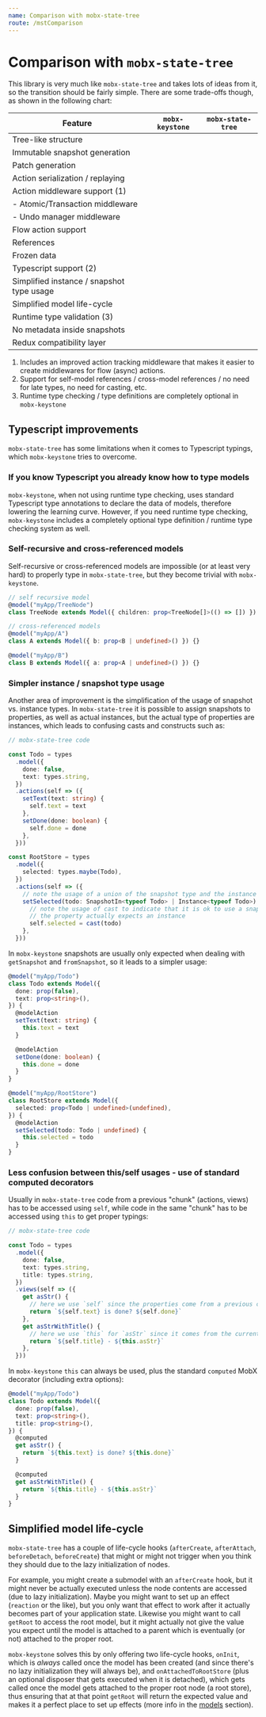 ```yaml
---
name: Comparison with mobx-state-tree
route: /mstComparison
---
```



# Comparison with `mobx-state-tree`

This library is very much like `mobx-state-tree` and takes lots of ideas from it, so the transition
should be fairly simple. There are some trade-offs though, as shown in the following chart:

| Feature                                   | `mobx-keystone`                          | `mobx-state-tree` |
| ----------------------------------------- | ---------------------------------------- | ----------------- |
| Tree-like structure                       | <CheckIcon/>                             | <CheckIcon/>      |
| Immutable snapshot generation             | <CheckIcon/>                             | <CheckIcon/>      |
| Patch generation                          | <CheckIcon/>                             | <CheckIcon/>      |
| Action serialization / replaying          | <CheckIcon/>                             | <CheckIcon/>      |
| Action middleware support (1)             | <CheckIcon/><ArrowUpIcon/>               | <CheckIcon/>      |
| - Atomic/Transaction middleware           | <CheckIcon/>                             | <CheckIcon/>      |
| - Undo manager middleware                 | <CheckIcon/>                             | <CheckIcon/>      |
| Flow action support                       | <CheckIcon/>                             | <CheckIcon/>      |
| References                                | <CheckIcon/>                             | <CheckIcon/>      |
| Frozen data                               | <CheckIcon/>                             | <CheckIcon/>      |
| Typescript support (2)                    | <CheckIcon/><ArrowUpIcon/><ArrowUpIcon/> | <CheckIcon/>      |
| Simplified instance / snapshot type usage | <CheckIcon/>                             | <RedXIcon/>       |
| Simplified model life-cycle               | <CheckIcon/>                             | <RedXIcon/>       |
| Runtime type validation (3)               | <CheckIcon/>                             | <CheckIcon/>      |
| No metadata inside snapshots              | <RedXIcon/>                              | <CheckIcon/>      |
| Redux compatibility layer                 | <CheckIcon/>                             | <CheckIcon/>      |

1. Includes an improved action tracking middleware that makes it easier to create
   middlewares for flow (async) actions.
2. Support for self-model references / cross-model references / no need for late types, no need for casting,
   etc.
3. Runtime type checking / type definitions are completely optional in `mobx-keystone`

## Typescript improvements

`mobx-state-tree` has some limitations when it comes to Typescript typings, which `mobx-keystone` tries to overcome.

### If you know Typescript you already know how to type models

`mobx-keystone`, when not using runtime type checking, uses standard Typescript type annotations to declare the data of models, therefore lowering the learning curve.
However, if you need runtime type checking, `mobx-keystone` includes a completely optional type definition / runtime type checking system as well.

### Self-recursive and cross-referenced models

Self-recursive or cross-referenced models are impossible (or at least very hard) to properly type in `mobx-state-tree`, but they become trivial with `mobx-keystone`.

```ts
// self recursive model
@model("myApp/TreeNode")
class TreeNode extends Model({ children: prop<TreeNode[]>(() => []) }) {}

// cross-referenced models
@model("myApp/A")
class A extends Model({ b: prop<B | undefined>() }) {}

@model("myApp/B")
class B extends Model({ a: prop<A | undefined>() }) {}
```

### Simpler instance / snapshot type usage

Another area of improvement is the simplification of the usage of snapshot vs. instance types. In `mobx-state-tree` it is possible to assign snapshots to properties, as well as actual instances, but the actual type of properties are instances, which leads to confusing casts and constructs such as:

```ts
// mobx-state-tree code

const Todo = types
  .model({
    done: false,
    text: types.string,
  })
  .actions(self => ({
    setText(text: string) {
      self.text = text
    },
    setDone(done: boolean) {
      self.done = done
    },
  }))

const RootStore = types
  .model({
    selected: types.maybe(Todo),
  })
  .actions(self => ({
    // note the usage of a union of the snapshot type and the instance type
    setSelected(todo: SnapshotIn<typeof Todo> | Instance<typeof Todo>) {
      // note the usage of cast to indicate that it is ok to use a snapshot when
      // the property actually expects an instance
      self.selected = cast(todo)
    },
  }))
```

In `mobx-keystone` snapshots are usually only expected when dealing with `getSnapshot` and `fromSnapshot`, so it leads to a simpler usage:

```ts
@model("myApp/Todo")
class Todo extends Model({
  done: prop(false),
  text: prop<string>(),
}) {
  @modelAction
  setText(text: string) {
    this.text = text
  }

  @modelAction
  setDone(done: boolean) {
    this.done = done
  }
}

@model("myApp/RootStore")
class RootStore extends Model({
  selected: prop<Todo | undefined>(undefined),
}) {
  @modelAction
  setSelected(todo: Todo | undefined) {
    this.selected = todo
  }
}
```

### Less confusion between this/self usages - use of standard computed decorators

Usually in `mobx-state-tree` code from a previous "chunk" (actions, views) has to be accessed using `self`, while code in the same "chunk" has to be accessed using `this` to get proper typings:

```ts
// mobx-state-tree code

const Todo = types
  .model({
    done: false,
    text: types.string,
    title: types.string,
  })
  .views(self => ({
    get asStr() {
      // here we use `self` since the properties come from a previous chunk
      return `${self.text} is done? ${self.done}`
    },
    get asStrWithTitle() {
      // here we use `this` for `asStr` since it comes from the current chunk
      return `${self.title} - ${this.asStr}`
    },
  }))
```

In `mobx-keystone` `this` can always be used, plus the standard `computed` MobX decorator (including extra options):

```ts
@model("myApp/Todo")
class Todo extends Model({
  done: prop(false),
  text: prop<string>(),
  title: prop<string>(),
}) {
  @computed
  get asStr() {
    return `${this.text} is done? ${this.done}`
  }

  @computed
  get asStrWithTitle() {
    return `${this.title} - ${this.asStr}`
  }
}
```

## Simplified model life-cycle

`mobx-state-tree` has a couple of life-cycle hooks (`afterCreate`, `afterAttach`, `beforeDetach`, `beforeCreate`) that might or might not trigger when you think they should due to the lazy initialization of nodes.

For example, you might create a submodel with an `afterCreate` hook, but it might never be actually executed unless the node contents are accessed (due to lazy initialization).
Maybe you might want to set up an effect (`reaction` or the like), but you only want that effect to work after it actually becomes part of your application state.
Likewise you might want to call `getRoot` to access the root model, but it might actually not give the value you expect until the model is attached to a parent which is eventually (or not) attached to the proper root.

`mobx-keystone` solves this by only offering two life-cycle hooks, `onInit`, which is _always_ called once the model has been created (and since there's no lazy initialization they will always be), and `onAttachedToRootStore` (plus an optional disposer that gets executed when it is detached), which gets called once the model gets attached to the proper root node (a root store), thus ensuring that at that point `getRoot` will return the expected value and makes it a perfect place to set up effects (more info in the [models](./models) section).
